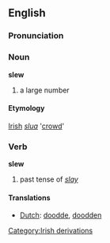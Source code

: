 ==English==
=== Pronunciation ===
{{IPA|[slu&#720;]}}

===Noun===
'''slew'''
# a large number
====Etymology====
[[Irish]] ''[[slua]]'' '[[crowd]]'

=== Verb ===
'''slew'''
# past tense of ''[[slay]]''

==== Translations ====
*[[Dutch]]: [[doodde]], [[doodden]]

[[Category:Irish derivations]]